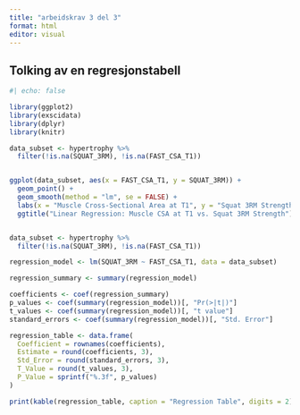 ```yaml
---
title: "arbeidskrav 3 del 3"
format: html
editor: visual
---
```


## **Tolking av en regresjonstabell**

```r
#| echo: false

library(ggplot2)
library(exscidata)
library(dplyr)
library(knitr)

```

```r
data_subset <- hypertrophy %>% 
  filter(!is.na(SQUAT_3RM), !is.na(FAST_CSA_T1))


ggplot(data_subset, aes(x = FAST_CSA_T1, y = SQUAT_3RM)) +
  geom_point() +
  geom_smooth(method = "lm", se = FALSE) +
  labs(x = "Muscle Cross-Sectional Area at T1", y = "Squat 3RM Strength") +
  ggtitle("Linear Regression: Muscle CSA at T1 vs. Squat 3RM Strength")



```

```r

data_subset <- hypertrophy %>% 
  filter(!is.na(SQUAT_3RM), !is.na(FAST_CSA_T1))

regression_model <- lm(SQUAT_3RM ~ FAST_CSA_T1, data = data_subset)

regression_summary <- summary(regression_model)

coefficients <- coef(regression_summary)
p_values <- coef(summary(regression_model))[, "Pr(>|t|)"]
t_values <- coef(summary(regression_model))[, "t value"]
standard_errors <- coef(summary(regression_model))[, "Std. Error"]

regression_table <- data.frame(
  Coefficient = rownames(coefficients),
  Estimate = round(coefficients, 3),
  Std_Error = round(standard_errors, 3),
  T_Value = round(t_values, 3),
  P_Value = sprintf("%.3f", p_values) 
)

print(kable(regression_table, caption = "Regression Table", digits = 2))


```
